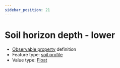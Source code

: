 ```yaml
---
sidebar_position: 21
---
```



# Soil horizon depth - lower

- [Observable property](/viewers/dawe-vocabs?uri=https://linked.data.gov.au/def/nrm/66f227c3-6267-4068-9493-dfd909592aaf) definition
- Feature type: [soil profile](http://linked.data.gov.au/def/tern-cv/80c39b95-0912-4267-bb66-2fa081683723)
- Value type: [Float](https://w3id.org/tern/ontologies/tern/Float)


<Example protocolModule="soil-pit-characterization" observableProperty="https://linked.data.gov.au/def/nrm/66f227c3-6267-4068-9493-dfd909592aaf" />
